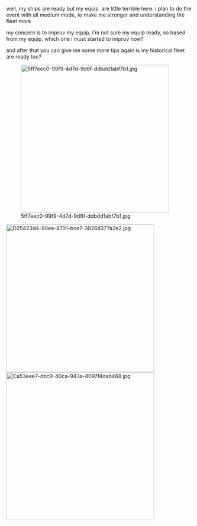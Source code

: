 well, my ships are ready but my equip  are little terrible here. i plan to do the event with all medium mode, to make me stronger and understanding the fleet more

my concern is to impruv my equip, i'm not sure my equip ready, so based from my equip, which one i must started to impruv now?

and after that you can give me some more tips again is my historical fleet are ready too?

[[File:5ff7eec0-99f9-4d7d-9d6f-ddbdd1abf7b1.jpg|thumb|400px]]




[[File:D25423d4-90ea-4701-bce7-3826d377a2e2.jpg|thumb|400px]][[File:Ca53eee7-dbc9-40ca-943a-8097f4dab468.jpg|thumb|400px]]<ac_metadata title="i plan to do all medium, is my fleet ready to go?"> </ac_metadata>